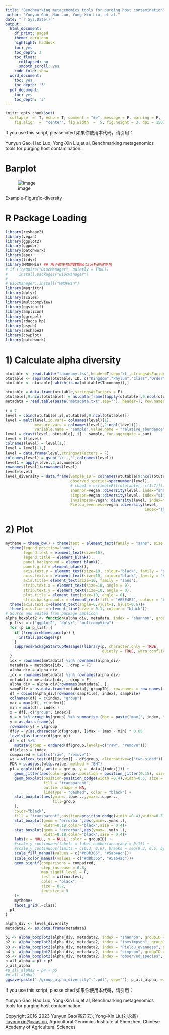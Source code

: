 ---
title: "Benchmarking metagenomics tools for purging host contamination"
author: "Yunyun Gao, Hao Luo, Yong-Xin Liu, et al."
date: "`r Sys.Date()`"
output: 
  html_document:
    df_print: paged
    theme: cerulean
    highlight: haddock
    toc: yes
    toc_depth: 3
    toc_float:
      collapsed: no
      smooth_scroll: yes
    code_fold: show
  word_document:
    toc: yes
    toc_depth: '3'
  pdf_document:
    toc: yes
    toc_depth: '3'
---

```{r setup, include = FALSE}
knitr::opts_chunk$set(
  collapse  =  T, echo = T, comment = "#>", message = F, warning = F,
	fig.align  =  "center", fig.width  =  5, fig.height = 3, dpi = 150)
```

If you use this script, please cited 如果你使用本代码，请引用：

 Yunyun Gao, Hao Luo, Yong-Xin Liu,et al, Benchmarking metagenomics tools for purging host contamination. 

# Barplot

![image](Figure1c-diversity.jpeg)


Example-Figure1c-diversity


# R Package Loading

```{r install, echo = TRUE}

library(reshape2)
library(vegan)
library(ggplot2)
library(ggpubr)
library(patchwork)
library(ape)
library(tidyr)
library(MMUPHin) ## 用于微生物组数据meta分析的软件包
# if (!require("BiocManager", quietly = TRUE))
#     install.packages("BiocManager")
# 
# BiocManager::install("MMUPHin")
library(magrittr)
library(dplyr)
library(scales)
library(multcompView)
library(ggsignif)
library(amplicon)
library(ggrepel)
library(rdacca.hp)
library(psych)
library(reshape2)
library(cowplot)
library(patchwork)

```

# 1) Calculate alpha diversity

```{r parameter}
otutable <- read.table("taxonomy.tsv",header=T,sep='\t',stringsAsFactors = F)
otutable <- separate(otutable, ID, c("Kingdom","Phylum","Class","Order","Family","Genus","Species","Taxonomy"),sep="\\|",extra = "drop", fill = "right")
otutable <- otutable[-which(is.na(otutable$Taxonomy)),]

otutable = data.frame(otutable,stringsAsFactors = F) 
otutable[,9:ncol(otutable)] = as.data.frame(lapply(otutable[,9:ncol(otutable)],as.numeric))
metadata = read.table(paste("metadata.txt",sep=""), header=T, row.names=1, sep="\t", comment.char="")

i = 7
level = cbind(otutable[,i],otutable[,9:ncol(otutable)])
level = melt(level,id.vars= colnames(level)[1],
             measure.vars = colnames(level[,2:ncol(level)]),
             variable.name = "sample",value.name = "relative_abundance")
level = dcast(level, otutable[, i] ~ sample, fun.aggregate = sum)
level = t(level)
colnames(level) = level[1,]
level = level[-1,]
level = data.frame(level,stringsAsFactors = F) 
colnames(level) = gsub('\\.','',colnames(level))
level1 = apply(level,2,as.numeric)
rownames(level1)=rownames(level)
level=level1
level_diversity = data.frame(Sample_ID = colnames(otutable[9:ncol(otutable)]),
                             observed_species=specnumber(level),
                             # chao1 = estimateR(t(otutable[,-c(1:7)]))[2,],
                             shannon=vegan::diversity(level, index="shannon"),
                             simpson=vegan::diversity(level, index="simpson"),
                             invsimpson=vegan::diversity(level, index="invsimpson"),
                             Pielou_evenness=vegan::diversity(level,
                                                              index="shannon")/log(specnumber(level)))
```

# 2) Plot

```{r}
mytheme = theme_bw() + theme(text = element_text(family = "sans", size = 8))+
  theme(legend.position="none",
        legend.text = element_text(size=10),
        legend.title = element_blank(), 
        panel.background = element_blank(),
        panel.grid = element_blank(),
        axis.text.y = element_text(size=10, colour="black", family = "sans", angle = 0), 
        axis.text.x = element_text(size=10, colour="black", family = "sans", angle = 0, hjust = 0),
        axis.title= element_text(size=10, family = "sans"),
        strip.text.x = element_text(size=10, angle = 0),
        strip.text.y = element_text(size=10, angle = 0),
        plot.title = element_text(size=10, angle = 0),
        strip.background.x = element_rect(fill = "#E5E4E2", colour = "black", size = 0.2))+
  theme(axis.text.x=element_text(angle=0,vjust=1, hjust=0.6))+
  theme(axis.line = element_line(size = 0.1, colour = "black"))
# Source and edited from package amplicon
alpha_boxplot2 <- function(alpha_div, metadata, index = "shannon", groupID = "group", outlier = FALSE){
  p_list = c("ggplot2", "dplyr", "multcompView")
  for (p in p_list) {
    if (!requireNamespace(p)) {
      install.packages(p)
    }
    suppressPackageStartupMessages(library(p, character.only = TRUE, 
                                           quietly = TRUE, warn.conflicts = FALSE))
  }
  idx = rownames(metadata) %in% rownames(alpha_div)
  metadata = metadata[idx, , drop = F]
  alpha_div = alpha_div
  idx = rownames(metadata) %in% rownames(alpha_div)
  metadata = metadata[idx, , drop = F]
  alpha_div = alpha_div[rownames(metadata), ]
  sampFile = as.data.frame(metadata[, groupID], row.names = row.names(metadata))
  df = cbind(alpha_div[rownames(sampFile), index], sampFile)
  colnames(df) = c(index, "group")
  max = max(df[, c(index)])
  min = min(df[, index])
  x = df[, c("group", index)]
  y = x %>% group_by(group) %>% summarise_(Max = paste("max(", index, ")", sep = ""))
  y = as.data.frame(y)
  rownames(y) = y$group
  df$y = y[as.character(df$group), ]$Max + (max - min) * 0.05
  levels(as.factor(df$group))
  df = df %>%
    mutate(group = ordered(df$group,levels=c("raw", "remove")))
  df$class = index
  compaired = list(c("raw", "remove"))
  wt = wilcox.test(df[[index]] ~ df$group, alternative=c("two.sided"))
  FDR = p.adjust(wt$p.value, method = "BH")
  p1 = ggplot(df, aes(x = group, y = .data[[index]])) +
    geom_jitter(aes(color=group),position = position_jitter(0.15), size = 4, alpha = 1) +
    geom_boxplot(position=position_dodge(width =0.4),width=0.5, size = 0.4,
                 fill = "transparent", 
                 outlier.shape = NA,
                 linetype = "dashed", color = "black") +
    stat_boxplot(aes(ymin=..lower..,ymax=..upper..,
                     fill=group
    ),
    color="black",
    fill = "transparent",position=position_dodge(width =0.4),width=0.5, size = 0.4,outlier.shape = NA)+
    stat_boxplot(geom = "errorbar",aes(ymin=..ymax..),
                 width=0.18,color="black",size = 0.4)+
    stat_boxplot(geom = "errorbar",aes(ymax=..ymin..),
                 width=0.18,color="black",size = 0.4)+
    labs(x = NULL, y = NULL, color = groupID) + 
    #scale_y_continuous(labels = label_number(accuracy = 0.1)) +
    #scale_y_continuous(limits = c(0.3, 0.6), breaks = seq(0.3, 0.6, by = 0.1))+
    scale_fill_manual(values = c("#d8b365", "#5ab4ac"))+
    scale_color_manual(values = c("#d8b365", "#5ab4ac"))+
    geom_signif(comparisons = compaired,
                step_increase = 0.3,
                map_signif_level = F,
                test = wilcox.test,
                color = "black",
                size = 0.2,
                textsize = 3
    )+
    mytheme+
    facet_grid(.~class)
  p1
}

alpha_div <- level_diversity
metadata2 <- as.data.frame(metadata)

p1 <- alpha_boxplot2(alpha_div, metadata2, index = "shannon", groupID = "Group")
p2 <- alpha_boxplot2(alpha_div, metadata2, index = "invsimpson", groupID = "Group")
p3 <- alpha_boxplot2(alpha_div, metadata2, index = "Pielou_evenness", groupID = "Group")
p4 <- alpha_boxplot2(alpha_div, metadata2, index = "simpson", groupID = "Group")
p5 <- alpha_boxplot2(alpha_div, metadata2, index = "observed_species", groupID = "Group")
p_all_alpha = p1 + p3
p_all_alpha
#p_all_alpha2 = p4 + p5
#p_all_alpha2
ggsave(paste("./group_alpha_diversity",".pdf", sep=""), p_all_alpha, width=105 * 1.5, height=65 * 1.5, unit='mm')

```
If you use this script, please cited 如果你使用本代码，请引用：

 Yunyun Gao, Hao Luo, Yong-Xin Liu,et al, Benchmarking metagenomics tools for purging host contamination. 

Copyright 2016-2023 Yunyun Gao(高云云), Yong-Xin Liu(刘永鑫) <liuyongxin@caas.cn>, Agricultural Genomics Institute at Shenzhen, Chinese Academy of Agricultural Sciences
